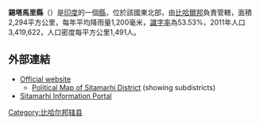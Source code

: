 '''錫塔馬里縣'''（{{lang-mai|सीतामढ़ी जिला|Sītāmaṛhī jilā}}）是[[印度|印度]]的一個[[縣|縣]]，位於該國東北部，由[[比哈爾邦|比哈爾邦]]負責管轄，面積2,294平方公里，每年平均降雨量1,200毫米，[[識字率|識字率]]為53.53%，2011年人口3,419,622，人口密度每平方公里1,491人。

==外部連結==
* [https://web.archive.org/web/20180720032153/http://sitamarhi.bih.nic.in/ Official website]
** [https://web.archive.org/web/20120223201942/http://sitamarhi.bih.nic.in/Documents/maps/mapofsitamarhi.htm Political Map of Sitamarhi District] (showing subdistricts)
* [https://web.archive.org/web/20110430232111/http://www.allaboutbihar.com/districts/sitamarhi/index.php Sitamarhi Information Portal]

{{coord|26|36|00|N|85|29|00|E|display=title}}

{{印度行政区划小作品}}
[[Category:比哈尔邦辖县|Category:比哈尔邦辖县]]